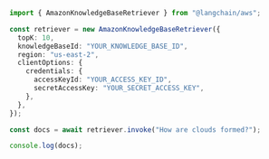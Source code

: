 ```typescript
import { AmazonKnowledgeBaseRetriever } from "@langchain/aws";

const retriever = new AmazonKnowledgeBaseRetriever({
  topK: 10,
  knowledgeBaseId: "YOUR_KNOWLEDGE_BASE_ID",
  region: "us-east-2",
  clientOptions: {
    credentials: {
      accessKeyId: "YOUR_ACCESS_KEY_ID",
      secretAccessKey: "YOUR_SECRET_ACCESS_KEY",
    },
  },
});

const docs = await retriever.invoke("How are clouds formed?");

console.log(docs);
```
